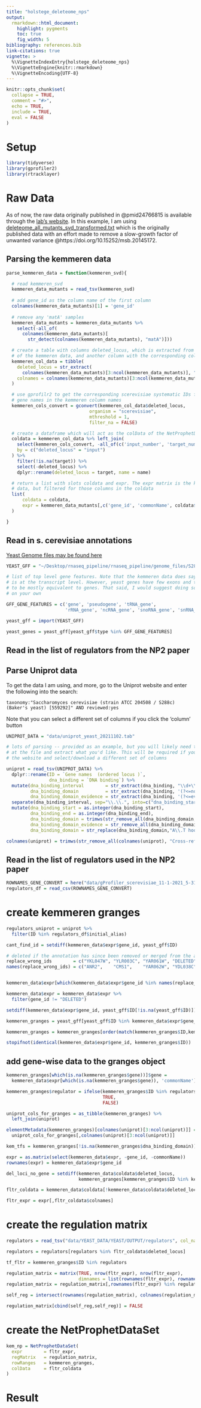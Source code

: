 ```yaml
---
title: "holstege_deleteome_nps"
output:
  rmarkdown::html_document:
    highlight: pygments
    toc: true
    fig_width: 5
bibliography: references.bib
link-citations: true
vignette: >
  %\VignetteIndexEntry{holstege_deleteome_nps}
  %\VignetteEngine{knitr::rmarkdown}
  %\VignetteEncoding{UTF-8}
---
```


```r
knitr::opts_chunk$set(
  collapse = TRUE,
  comment = "#>",
  echo = TRUE,
  include = TRUE,
  eval = FALSE
)
```

# Setup

```r
library(tidyverse)
library(gprofiler2)
library(rtracklayer)
```

# Raw Data

As of now, the raw data originally published in @pmid24766815 is available 
through the [lab's website](https://deleteome.holstegelab.nl/). In this example, 
I am using [deleteome_all_mutants_svd_transformed.txt](https://deleteome.holstegelab.nl/data/downloads/deleteome_all_mutants_svd_transformed.txt) 
which is the originally published data with an effort made to remove a slow-growth 
factor of unwanted variance @https://doi.org/10.15252/msb.20145172.

## Parsing the kemmeren data

```r

parse_kemmeren_data = function(kemmeren_svd){

  # read kemmeren_svd 
  kemmeren_data_mutants = read_tsv(kemmeren_svd)
  
  # add gene_id as the column name of the first column
  colnames(kemmeren_data_mutants)[1] = 'gene_id'
  
  # remove any 'matA' samples
  kemmeren_data_mutants = kemmeren_data_mutants %>%
    select(-all_of(
      colnames(kemmeren_data_mutants)[
        str_detect(colnames(kemmeren_data_mutants), "matA")]))

  # create a table with columns deleted_locus, which is extracted from the colnames 
  # of the kemmeren data, and another column with the corresponding column names
  kemmeren_col_data = tibble(
    deleted_locus = str_extract(
      colnames(kemmeren_data_mutants)[3:ncol(kemmeren_data_mutants)], ".+(?=\\.del)"), 
    colnames = colnames(kemmeren_data_mutants)[3:ncol(kemmeren_data_mutants)]
  )

  # use gprofilr2 to get the corresponding scerevisiae systematic IDs from the
  # gene names in the kemmeren column names
  kemmeren_cols_convert = gconvert(kemmeren_col_data$deleted_locus,
                               organism = "scerevisiae",
                               mthreshold = 1,
                               filter_na = FALSE)

  # create a dataframe which will act as the colData of the NetProphetDataSet
  coldata = kemmeren_col_data %>% left_join(
    select(kemmeren_cols_convert, -all_of(c('input_number', 'target_number'))),
    by = c("deleted_locus" = "input")
  ) %>%
    filter(!is.na(target)) %>%
    select(-deleted_locus) %>%
    dplyr::rename(deleted_locus = target, name = name)

  # return a list with slots coldata and expr. The expr matrix is the kemmeren 
  # data, but filtered for those columns in the coldata
  list(
      coldata = coldata,
      expr = kemmeren_data_mutants[,c('gene_id', 'commonName', coldata$colnames)]
  )

}
```

## Read in s. cerevisiae annotations

[Yeast Genome files may be found here](http://sgd-archive.yeastgenome.org/sequence/S288C_reference/)

```r
YEAST_GFF = "~/Desktop/rnaseq_pipeline/rnaseq_pipeline/genome_files/S288C_R64/S288C_R64.gff"

# list of top level gene features. Note that the kemmeren data does say that it
# is at the transcript level. However, yeast genes have few exons and these seem 
# to be mostly equivalent to genes. That said, I would suggest doing some investigation 
# on your own

GFF_GENE_FEATURES = c('gene', 'pseudogene', 'tRNA_gene', 
                      'rRNA_gene', 'ncRNA_gene', 'snoRNA_gene', 'snRNA_gene')

yeast_gff = import(YEAST_GFF)

yeast_genes = yeast_gff[yeast_gff$type %in% GFF_GENE_FEATURES]
```

## Read in the list of regulators from the NP2 paper

## Parse Uniprot data

To get the data I am using, and more, go to the Uniprot website and enter the 
following into the search:

```
taxonomy:"Saccharomyces cerevisiae (strain ATCC 204508 / S288c) (Baker's yeast) [559292]" AND reviewed:yes
```

Note that you can select a different set of columns if you click the 'column' 
button

```r
UNIPROT_DATA = "data/uniprot_yeast_20211102.tab"

# lots of parsing -- provided as an example, but you will likely need to look 
# at the file and extract what you'd like. This will be required if you go to 
# the website and select/download a different set of columns

uniprot = read_tsv(UNIPROT_DATA) %>%
  dplyr::rename(ID = `Gene names  (ordered locus )`,
                dna_binding = `DNA binding`) %>%
  mutate(dna_binding_interval        = str_extract(dna_binding, "\\d+\\.\\.\\d+"),
         dna_binding_domain          = str_extract(dna_binding, '(?<=note=)".+"'),
         dna_binding_domain_evidence = str_extract(dna_binding, '(?<=evidence=)".+"')) %>%
  separate(dna_binding_interval, sep="\\.\\.", into=c("dna_binding_start", "dna_binding_end")) %>%
  mutate(dna_binding_start = as.integer(dna_binding_start),
         dna_binding_end = as.integer(dna_binding_end),
         dna_binding_domain = trimws(str_remove_all(dna_binding_domain, ';|"|/evidence.+')),
         dna_binding_domain_evidence = str_remove_all(dna_binding_domain_evidence, ';|"'),
         dna_binding_domain = str_replace(dna_binding_domain,"A\\.T hook 1 DNA_BIND 1502\\.\\.1513  /note=A.T hook 2 DNA_BIND 1516\\.\\.1526  /note=A\\.T hook 3", "A.T hook"))

colnames(uniprot) = trimws(str_remove_all(colnames(uniprot), "Cross-reference|\\(|\\)|"), which = "both")
```


## Read in the list of regulators used in the NP2 paper

```r
ROWNAMES_GENE_CONVERT = here("data/gProfiler_scerevisiae_11-1-2021_5-31-10.csv")
regulators_df = read_csv(ROWNAMES_GENE_CONVERT)
```

# create kemmeren granges

```r
regulators_uniprot = uniprot %>%
  filter(ID %in% regulators_df$initial_alias)

cant_find_id = setdiff(kemmeren_data$expr$gene_id, yeast_gff$ID)

# deleted if the annotation has since been removed or merged from the annotations
replace_wrong_ids        = c("YKL047W", "YLR003C", "YAR061W", "DELETED", "DELETED", "DELETED",   "DELETED", "DELETED")
names(replace_wrong_ids) = c("ANR2",    "CMS1",    "YAR062W", "YDL038C", "YGR272C",  "YIL080W",  "YIL168W", "YIR044C")


kemmeren_data$expr[which(kemmeren_data$expr$gene_id %in% names(replace_wrong_ids)), "gene_id"] = replace_wrong_ids

kemmeren_data$expr = kemmeren_data$expr %>%
  filter(gene_id != "DELETED")

setdiff(kemmeren_data$expr$gene_id, yeast_gff$ID[!is.na(yeast_gff$ID)])

kemmeren_granges = yeast_gff[yeast_gff$ID %in% kemmeren_data$expr$gene_id]

kemmeren_granges = kemmeren_granges[order(match(kemmeren_granges$ID,kemmeren_data$expr$gene_id))]

stopifnot(identical(kemmeren_data$expr$gene_id, kemmeren_granges$ID))
```

## add gene-wise data to the granges object

```r
kemmeren_granges[which(is.na(kemmeren_granges$gene))]$gene =
  kemmeren_data$expr[which(is.na(kemmeren_granges$gene)), 'commonName']

kemmeren_granges$regulator = ifelse(kemmeren_granges$ID %in% regulators_df$initial_alias,
                                    TRUE,
                                    FALSE)

uniprot_cols_for_granges = as_tibble(kemmeren_granges) %>%
  left_join(uniprot)

elementMetadata(kemmeren_granges)[colnames(uniprot)[3:ncol(uniprot)]] =
  uniprot_cols_for_granges[,colnames(uniprot)[3:ncol(uniprot)]]

kem_tfs = kemmeren_granges[!is.na(kemmeren_granges$dna_binding_domain)]

expr = as.matrix(select(kemmeren_data$expr, -gene_id, -commonName))
rownames(expr) = kemmeren_data$expr$gene_id

del_loci_no_gene = setdiff(kemmeren_data$coldata$deleted_locus,
                           kemmeren_granges[kemmeren_granges$ID %in% kemmeren_data$coldata$deleted_locus]$ID)

fltr_coldata = kemmeren_data$coldata[!kemmeren_data$coldata$deleted_locus %in% del_loci_no_gene, ]

fltr_expr = expr[,fltr_coldata$colnames]

```

# create the regulation matrix

```r

regulators = read_tsv("data/YEAST_DATA/YEAST/OUTPUT/regulators", col_names = FALSE)$X1

regulators = regulators[regulators %in% fltr_coldata$deleted_locus]

tf_fltr = kemmeren_granges$ID %in% regulators

regulation_matrix = matrix(TRUE, nrow(fltr_expr), nrow(fltr_expr),
                           dimnames = list(rownames(fltr_expr), rownames(fltr_expr)))
regulation_matrix = regulation_matrix[,rownames(fltr_expr) %in% regulators]

self_reg = intersect(rownames(regulation_matrix), colnames(regulation_matrix))

regulation_matrix[cbind(self_reg,self_reg)] = FALSE

```

# create the NetProphetDataSet

```r
kem_np = NetProphetDataSet(
  expr        = fltr_expr,
  regMatrix   = regulation_matrix,
  rowRanges   = kemmeren_granges,
  colData     = fltr_coldata
)
```

# Result

```r

```

